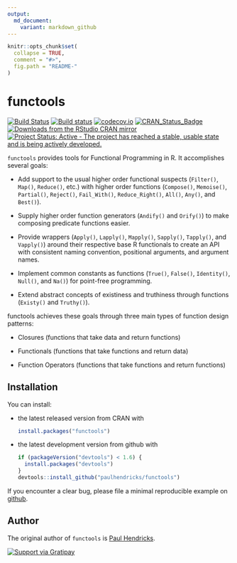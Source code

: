 ```yaml
---
output:
  md_document:
    variant: markdown_github
---
```


<!-- README.md is generated from README.Rmd. Please edit that file -->

```r
knitr::opts_chunk$set(
  collapse = TRUE,
  comment = "#>",
  fig.path = "README-"
)
```

# functools

[![Build Status](https://travis-ci.org/paulhendricks/functools.png?branch=master)](https://travis-ci.org/paulhendricks/functools)
[![Build status](https://ci.appveyor.com/api/projects/status/au9ww7v8mhgr59s8/branch/master?svg=true)](https://ci.appveyor.com/project/paulhendricks/functools/branch/master)
[![codecov.io](http://codecov.io/github/paulhendricks/functools/coverage.svg?branch=master)](http://codecov.io/github/paulhendricks/functools?branch=master)
[![CRAN_Status_Badge](http://www.r-pkg.org/badges/version/functools)](http://cran.r-project.org/package=functools)
[![Downloads from the RStudio CRAN mirror](http://cranlogs.r-pkg.org/badges/functools)](http://cran.rstudio.com/package=functools)
[![Project Status: Active - The project has reached a stable, usable state and is being actively developed.](http://www.repostatus.org/badges/0.1.0/active.svg)](http://www.repostatus.org/#active)

`functools` provides tools for Functional Programming in R. It accomplishes several goals:

* Add support to the usual higher order functional suspects (`Filter()`, `Map()`, `Reduce()`, etc.) with higher order functions (`Compose()`, `Memoise()`, `Partial()`, `Reject()`, `Fail_With()`, `Reduce_Right()`, `All()`, `Any()`, and `Best()`).

* Supply higher order function generators (`Andify()` and `Orify()`) to make composing predicate functions easier.

* Provide wrappers (`Apply()`, `Lapply()`, `Mapply()`, `Sapply()`, `Tapply()`, and `Vapply()`) around their respective base R functionals to create an API with consistent naming convention, positional arguments, and argument names.

* Implement common constants as functions (`True()`, `False()`, `Identity()`, `Null()`, and `Na()`) for point-free programming.

* Extend abstract concepts of existiness and truthiness through functions (`Existy()` and `Truthy()`).

functools achieves these goals through three main types of function design patterns:

* Closures (functions that take data and return functions)

* Functionals (functions that take functions and return data)

* Function Operators (functions that take functions and return functions)

## Installation

You can install:

* the latest released version from CRAN with

    ```R
    install.packages("functools")
    ````

* the latest development version from github with

    ```R
    if (packageVersion("devtools") < 1.6) {
      install.packages("devtools")
    }
    devtools::install_github("paulhendricks/functools")
    ```

If you encounter a clear bug, please file a minimal reproducible example on [github](https://github.com/paulhendricks/functools/issues).

## Author

The original author of `functools` is [Paul Hendricks](https://github.com/paulhendricks).

[![Support via Gratipay](https://cdn.rawgit.com/gratipay/gratipay-badge/2.3.0/dist/gratipay.png)](https://gratipay.com/paulhendricks/)


